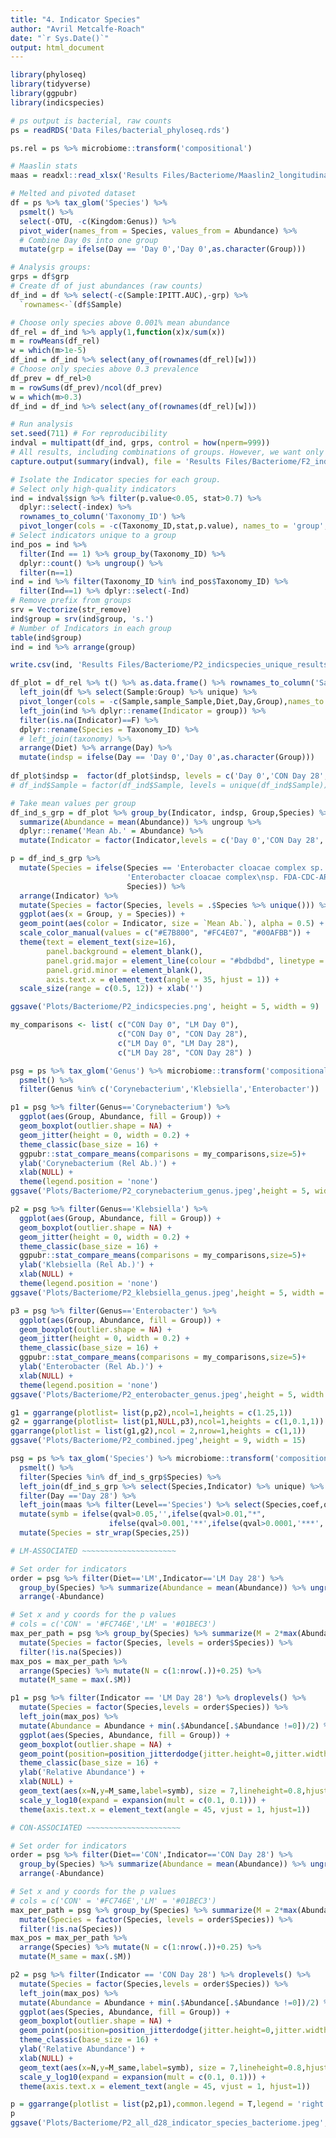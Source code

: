 ```yaml
---
title: "4. Indicator Species"
author: "Avril Metcalfe-Roach"
date: "`r Sys.Date()`"
output: html_document
---
```


```r
library(phyloseq)
library(tidyverse)
library(ggpubr)
library(indicspecies)

# ps output is bacterial, raw counts
ps = readRDS('Data Files/bacterial_phyloseq.rds')

ps.rel = ps %>% microbiome::transform('compositional')

# Maaslin stats
maas = readxl::read_xlsx('Results Files/Bacteriome/Maaslin2_longitudinal_bacteria.xlsx',sheet='All Results')

# Melted and pivoted dataset
df = ps %>% tax_glom('Species') %>%
  psmelt() %>% 
  select(-OTU, -c(Kingdom:Genus)) %>% 
  pivot_wider(names_from = Species, values_from = Abundance) %>% 
  # Combine Day 0s into one group
  mutate(grp = ifelse(Day == 'Day 0','Day 0',as.character(Group)))
```

```r
# Analysis groups:
grps = df$grp
# Create df of just abundances (raw counts)
df_ind = df %>% select(-c(Sample:IPITT.AUC),-grp) %>% 
  `rownames<-`(df$Sample)

# Choose only species above 0.001% mean abundance
df_rel = df_ind %>% apply(1,function(x)x/sum(x))
m = rowMeans(df_rel)
w = which(m>1e-5)
df_ind = df_ind %>% select(any_of(rownames(df_rel)[w]))
# Choose only species above 0.3 prevalence
df_prev = df_rel>0
m = rowSums(df_prev)/ncol(df_prev)
w = which(m>0.3)
df_ind = df_ind %>% select(any_of(rownames(df_rel)[w]))

# Run analysis
set.seed(711) # For reproducibility
indval = multipatt(df_ind, grps, control = how(nperm=999))
# All results, including combinations of groups. However, we want only the indicators that are unique to each group.
capture.output(summary(indval), file = 'Results Files/Bacteriome/F2_indicspecies_results_summary.txt')

# Isolate the Indicator species for each group.
# Select only high-quality indicators
ind = indval$sign %>% filter(p.value<0.05, stat>0.7) %>% 
  dplyr::select(-index) %>%
  rownames_to_column('Taxonomy_ID') %>%
  pivot_longer(cols = -c(Taxonomy_ID,stat,p.value), names_to = 'group', values_to = 'Ind' )
# Select indicators unique to a group
ind_pos = ind %>%
  filter(Ind == 1) %>% group_by(Taxonomy_ID) %>% 
  dplyr::count() %>% ungroup() %>%
  filter(n==1)
ind = ind %>% filter(Taxonomy_ID %in% ind_pos$Taxonomy_ID) %>%
  filter(Ind==1) %>% dplyr::select(-Ind)
# Remove prefix from groups
srv = Vectorize(str_remove)
ind$group = srv(ind$group, 's.')
# Number of Indicators in each group
table(ind$group)
ind = ind %>% arrange(group)

write.csv(ind, 'Results Files/Bacteriome/P2_indicspecies_unique_results.csv',row.names=F)
```

```r
df_plot = df_rel %>% t() %>% as.data.frame() %>% rownames_to_column('Sample') %>% 
  left_join(df %>% select(Sample:Group) %>% unique) %>% 
  pivot_longer(cols = -c(Sample,sample_Sample,Diet,Day,Group),names_to = 'Taxonomy_ID', values_to = 'Abundance') %>% 
  left_join(ind %>% dplyr::rename(Indicator = group)) %>%
  filter(is.na(Indicator)==F) %>%
  dplyr::rename(Species = Taxonomy_ID) %>%
  # left_join(taxonomy) %>% 
  arrange(Diet) %>% arrange(Day) %>% 
  mutate(indsp = ifelse(Day == 'Day 0','Day 0',as.character(Group)))
  
df_plot$indsp =  factor(df_plot$indsp, levels = c('Day 0','CON Day 28','LM Day 28'))
# df_ind$Sample = factor(df_ind$Sample, levels = unique(df_ind$Sample))

# Take mean values per group
df_ind_s_grp = df_plot %>% group_by(Indicator, indsp, Group,Species) %>% 
  summarize(Abundance = mean(Abundance)) %>% ungroup %>% 
  dplyr::rename('Mean Ab.' = Abundance) %>% 
  mutate(Indicator = factor(Indicator,levels = c('Day 0','CON Day 28','LM Day 28')))

p = df_ind_s_grp %>% 
  mutate(Species = ifelse(Species == 'Enterobacter cloacae complex sp. FDA-CDC-AR_0164',
                          'Enterobacter cloacae complex\nsp. FDA-CDC-AR_0164',
                          Species)) %>% 
  arrange(Indicator) %>% 
  mutate(Species = factor(Species, levels = .$Species %>% unique())) %>% 
  ggplot(aes(x = Group, y = Species)) +
  geom_point(aes(color = Indicator, size = `Mean Ab.`), alpha = 0.5) +
  scale_color_manual(values = c("#E7B800", "#FC4E07", "#00AFBB")) +
  theme(text = element_text(size=16),
        panel.background = element_blank(),
        panel.grid.major = element_line(colour = "#bdbdbd", linetype = "dotted"),
        panel.grid.minor = element_blank(),
        axis.text.x = element_text(angle = 35, hjust = 1)) +
  scale_size(range = c(0.5, 12)) + xlab('')

ggsave('Plots/Bacteriome/P2_indicspecies.png', height = 5, width = 9)
```

```r
my_comparisons <- list( c("CON Day 0", "LM Day 0"), 
                        c("CON Day 0", "CON Day 28"),
                        c("LM Day 0", "LM Day 28"), 
                        c("LM Day 28", "CON Day 28") )

psg = ps %>% tax_glom('Genus') %>% microbiome::transform('compositional') %>% 
  psmelt() %>% 
  filter(Genus %in% c('Corynebacterium','Klebsiella','Enterobacter'))

p1 = psg %>% filter(Genus=='Corynebacterium') %>% 
  ggplot(aes(Group, Abundance, fill = Group)) +
  geom_boxplot(outlier.shape = NA) + 
  geom_jitter(height = 0, width = 0.2) +
  theme_classic(base_size = 16) + 
  ggpubr::stat_compare_means(comparisons = my_comparisons,size=5)+
  ylab('Corynebacterium (Rel Ab.)') +
  xlab(NULL) +
  theme(legend.position = 'none')
ggsave('Plots/Bacteriome/P2_corynebacterium_genus.jpeg',height = 5, width = 6)

p2 = psg %>% filter(Genus=='Klebsiella') %>% 
  ggplot(aes(Group, Abundance, fill = Group)) +
  geom_boxplot(outlier.shape = NA) + 
  geom_jitter(height = 0, width = 0.2) +
  theme_classic(base_size = 16) + 
  ggpubr::stat_compare_means(comparisons = my_comparisons,size=5)+
  ylab('Klebsiella (Rel Ab.)') +
  xlab(NULL) +
  theme(legend.position = 'none')
ggsave('Plots/Bacteriome/P2_klebsiella_genus.jpeg',height = 5, width = 6)

p3 = psg %>% filter(Genus=='Enterobacter') %>% 
  ggplot(aes(Group, Abundance, fill = Group)) +
  geom_boxplot(outlier.shape = NA) + 
  geom_jitter(height = 0, width = 0.2) +
  theme_classic(base_size = 16) + 
  ggpubr::stat_compare_means(comparisons = my_comparisons,size=5)+
  ylab('Enterobacter (Rel Ab.)') +
  xlab(NULL) +
  theme(legend.position = 'none')
ggsave('Plots/Bacteriome/P2_enterobacter_genus.jpeg',height = 5, width = 6)
```

```r
g1 = ggarrange(plotlist= list(p,p2),ncol=1,heights = c(1.25,1))
g2 = ggarrange(plotlist= list(p1,NULL,p3),ncol=1,heights = c(1,0.1,1))
ggarrange(plotlist = list(g1,g2),ncol = 2,nrow=1,heights = c(1,1))
ggsave('Plots/Bacteriome/P2_combined.jpeg',height = 9, width = 15)
```

```r
psg = ps %>% tax_glom('Species') %>% microbiome::transform('compositional') %>% 
  psmelt() %>% 
  filter(Species %in% df_ind_s_grp$Species) %>% 
  left_join(df_ind_s_grp %>% select(Species,Indicator) %>% unique) %>% 
  filter(Day =='Day 28') %>% 
  left_join(maas %>% filter(Level=='Species') %>% select(Species,coef,qval)) %>% 
  mutate(symb = ifelse(qval>0.05,'',ifelse(qval>0.01,"*",
                      ifelse(qval>0.001,'**',ifelse(qval>0.0001,'***','****'))))) %>% 
  mutate(Species = str_wrap(Species,25))

# LM-ASSOCIATED ~~~~~~~~~~~~~~~~~~~~~

# Set order for indicators
order = psg %>% filter(Diet=='LM',Indicator=='LM Day 28') %>% 
  group_by(Species) %>% summarize(Abundance = mean(Abundance)) %>% ungroup() %>% 
  arrange(-Abundance)

# Set x and y coords for the p values
# cols = c('CON' = '#FC746E','LM' = '#01BEC3')
max_per_path = psg %>% group_by(Species) %>% summarize(M = 2*max(Abundance)) %>% ungroup %>% 
  mutate(Species = factor(Species, levels = order$Species)) %>% 
  filter(!is.na(Species))
max_pos = max_per_path %>% 
  arrange(Species) %>% mutate(N = c(1:nrow(.))+0.25) %>% 
  mutate(M_same = max(.$M))

p1 = psg %>% filter(Indicator == 'LM Day 28') %>% droplevels() %>% 
  mutate(Species = factor(Species,levels = order$Species)) %>% 
  left_join(max_pos) %>% 
  mutate(Abundance = Abundance + min(.$Abundance[.$Abundance !=0])/2) %>% 
  ggplot(aes(Species, Abundance, fill = Group)) +
  geom_boxplot(outlier.shape = NA) +
  geom_point(position=position_jitterdodge(jitter.height=0,jitter.width = 0.2)) +
  theme_classic(base_size = 16) +
  ylab('Relative Abundance') +
  xlab(NULL) +
  geom_text(aes(x=N,y=M_same,label=symb), size = 7,lineheight=0.8,hjust=1) +
  scale_y_log10(expand = expansion(mult = c(0.1, 0.1))) +
  theme(axis.text.x = element_text(angle = 45, vjust = 1, hjust=1))

# CON-ASSOCIATED ~~~~~~~~~~~~~~~~~~~~~

# Set order for indicators
order = psg %>% filter(Diet=='CON',Indicator=='CON Day 28') %>% 
  group_by(Species) %>% summarize(Abundance = mean(Abundance)) %>% ungroup() %>% 
  arrange(-Abundance)

# Set x and y coords for the p values
# cols = c('CON' = '#FC746E','LM' = '#01BEC3')
max_per_path = psg %>% group_by(Species) %>% summarize(M = 2*max(Abundance)) %>% ungroup %>% 
  mutate(Species = factor(Species, levels = order$Species)) %>% 
  filter(!is.na(Species))
max_pos = max_per_path %>% 
  arrange(Species) %>% mutate(N = c(1:nrow(.))+0.25) %>% 
  mutate(M_same = max(.$M))

p2 = psg %>% filter(Indicator == 'CON Day 28') %>% droplevels() %>% 
  mutate(Species = factor(Species,levels = order$Species)) %>% 
  left_join(max_pos) %>% 
  mutate(Abundance = Abundance + min(.$Abundance[.$Abundance !=0])/2) %>% 
  ggplot(aes(Species, Abundance, fill = Group)) +
  geom_boxplot(outlier.shape = NA) +
  geom_point(position=position_jitterdodge(jitter.height=0,jitter.width = 0.2)) +
  theme_classic(base_size = 16) +
  ylab('Relative Abundance') +
  xlab(NULL) +
  geom_text(aes(x=N,y=M_same,label=symb), size = 7,lineheight=0.8,hjust=1) +
  scale_y_log10(expand = expansion(mult = c(0.1, 0.1))) +
  theme(axis.text.x = element_text(angle = 45, vjust = 1, hjust=1))

p = ggarrange(plotlist = list(p2,p1),common.legend = T,legend = 'right', widths = c(2,5))
p
ggsave('Plots/Bacteriome/P2_all_d28_indicator_species_bacteriome.jpeg',height = 6, width = 10.5)
```